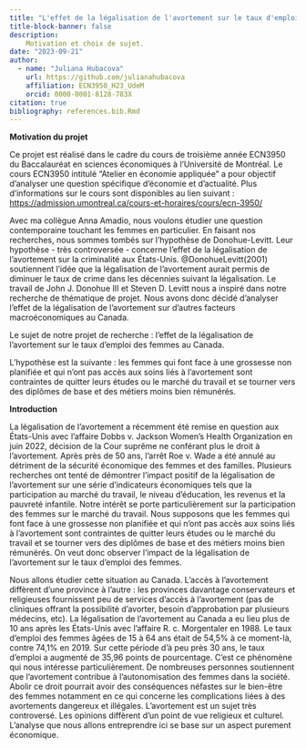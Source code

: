 ```yaml
---
title: "L'effet de la légalisation de l'avortement sur le taux d'emploi des femmes au Canada"
title-block-banner: false
description: 
    Motivation et choix de sujet.  
date: "2023-09-21"
author:
  - name: "Juliana Hubacova"
    url: https://github.com/julianahubacova
    affiliation: ECN3950_H23_UdeM
    orcid: 0000-0001-8128-783X
citation: true
bibliography: references.bib.Rmd
---
```


**Motivation du projet**

Ce projet est réalisé dans le cadre du cours de troisième année ECN3950 du Baccalauréat en sciences économiques à l'Université de Montréal. Le cours ECN3950 intitulé "Atelier en économie appliquée" a pour objectif d'analyser une question spécifique d'économie et d'actualité. Plus d'informations sur le cours sont disponibles au lien suivant : <https://admission.umontreal.ca/cours-et-horaires/cours/ecn-3950/>

Avec ma collègue Anna Amadio, nous voulons étudier une question contemporaine touchant les femmes en particulier. En faisant nos recherches, nous sommes tombés sur l'hypothèse de Donohue-Levitt. Leur hypothèse - très controversée - concerne l'effet de la légalisation de l'avortement sur la criminalité aux États-Unis. @DonohueLevitt(2001) soutiennent l'idée que la légalisation de l'avortement aurait permis de diminuer le taux de crime dans les décennies suivant la légalisation. 
Le travail de John J. Donohue III et Steven D. Levitt nous a inspiré dans notre recherche de thématique de projet. Nous avons donc décidé d'analyser l'effet de la légalisation de l'avortement sur d'autres facteurs macroéconomiques au Canada. 

Le sujet de notre projet de recherche : l'effet de la légalisation de l'avortement sur le taux d'emploi des femmes au Canada. 

L’hypothèse est la suivante : les femmes qui font face à une grossesse non planifiée et qui
n’ont pas accès aux soins liés à l’avortement sont contraintes de quitter leurs études ou le
marché du travail et se tourner vers des diplômes de base et des métiers moins bien
rémunérés. 

**Introduction**

La légalisation de l’avortement a récemment été remise en question aux États-Unis avec
l’affaire Dobbs v. Jackson Women’s Health Organization en juin 2022, décision de la Cour
suprême ne conférant plus le droit à l’avortement. Après près de 50 ans, l’arrêt Roe v.
Wade a été annulé au détriment de la sécurité économique des femmes et des familles.
Plusieurs recherches ont tenté de démontrer l’impact positif de la légalisation de
l’avortement sur une série d’indicateurs économiques tels que la participation au marché
du travail, le niveau d’éducation, les revenus et la pauvreté infantile. Notre intérêt se porte
particulièrement sur la participation des femmes sur le marché du travail.
Nous supposons que les femmes qui font face à une grossesse non planifiée et qui
n’ont pas accès aux soins liés à l’avortement sont contraintes de quitter leurs études ou le
marché du travail et se tourner vers des diplômes de base et des métiers moins bien
rémunérés. On veut donc observer l’impact de la légalisation de l’avortement sur le taux
d’emploi des femmes.

Nous allons étudier cette situation au Canada. L’accès à l’avortement diffèrent d’une
province à l’autre : les provinces davantage conservateurs et religieuses fournissent peu de
services d’accès à l’avortement (pas de cliniques offrant la possibilité d’avorter, besoin
d’approbation par plusieurs médecins, etc). La légalisation de l’avortement au Canada a eu
lieu plus de 10 ans après les États-Unis avec l’affaire R. c. Morgentaler en 1988. Le taux
d’emploi des femmes âgées de 15 à 64 ans était de 54,5% à ce moment-là, contre 74,1%
en 2019. Sur cette période d’à peu près 30 ans, le taux d’emploi a augmenté de 35,96 points
de pourcentage. C’est ce phénomène qui nous intéresse particulièrement. De nombreuses
personnes soutiennent que l’avortement contribue à l’autonomisation des femmes dans la
société. Abolir ce droit pourrait avoir des conséquences néfastes sur le bien-être des
femmes notamment en ce qui concerne les complications liées à des avortements
dangereux et illégales. L’avortement est un sujet très controversé. Les opinions diffèrent
d’un point de vue religieux et culturel. L’analyse que nous allons entreprendre ici
se base sur un aspect purement économique.
